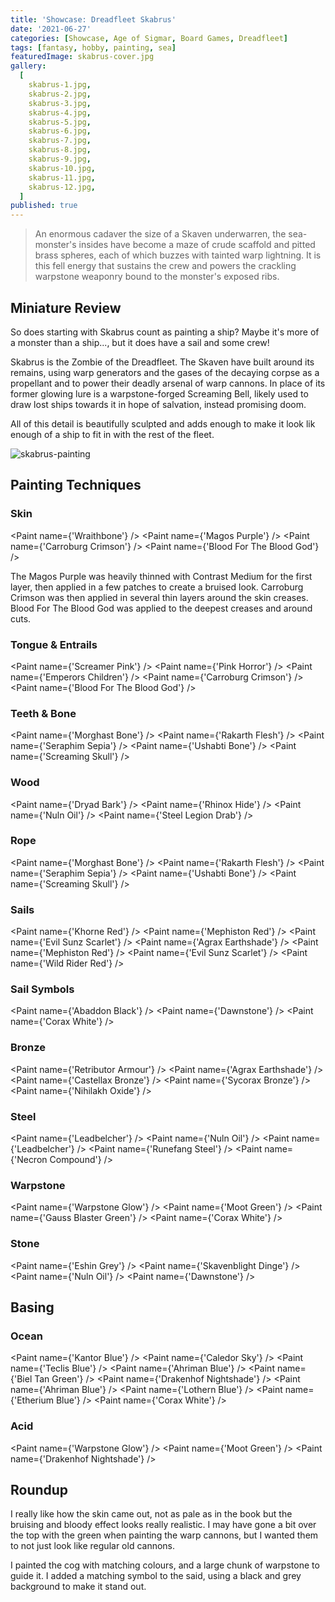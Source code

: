 ```yaml
---
title: 'Showcase: Dreadfleet Skabrus'
date: '2021-06-27'
categories: [Showcase, Age of Sigmar, Board Games, Dreadfleet]
tags: [fantasy, hobby, painting, sea]
featuredImage: skabrus-cover.jpg
gallery:
  [
    skabrus-1.jpg,
    skabrus-2.jpg,
    skabrus-3.jpg,
    skabrus-4.jpg,
    skabrus-5.jpg,
    skabrus-6.jpg,
    skabrus-7.jpg,
    skabrus-8.jpg,
    skabrus-9.jpg,
    skabrus-10.jpg,
    skabrus-11.jpg,
    skabrus-12.jpg,
  ]
published: true
---
```


> An enormous cadaver the size of a Skaven underwarren, the sea-monster's insides have become a maze of crude scaffold
> and pitted brass spheres, each of which buzzes with tainted warp lightning. It is this fell energy that sustains the
> crew and powers the crackling warpstone weaponry bound to the monster's exposed ribs.

## Miniature Review

So does starting with Skabrus count as painting a ship? Maybe it's more of a monster than a ship..., but it does have a
sail and some crew!

Skabrus is the Zombie of the Dreadfleet. The Skaven have built around its remains, using warp generators and the gases
of the decaying corpse as a propellant and to power their deadly arsenal of warp cannons. In place of its former
glowing lure is a warpstone-forged Screaming Bell, likely used to draw lost ships towards it in  hope of salvation,
instead promising doom.

All of this detail is beautifully sculpted and adds enough to make it look lik enough of a ship to fit in with the rest
of the fleet.

![skabrus-painting](skabrus-painting.jpg)

## Painting Techniques

### Skin
<Paint name={'Wraithbone'} />
<Paint name={'Magos Purple'} />
<Paint name={'Carroburg Crimson'} />
<Paint name={'Blood For The Blood God'} />

The Magos Purple was heavily thinned with Contrast Medium for the first layer, then applied in a few patches to create
a bruised look. Carroburg Crimson was then applied in several thin layers around the skin creases.
Blood For The Blood God was applied to the deepest creases and around cuts.

### Tongue & Entrails
<Paint name={'Screamer Pink'} />
<Paint name={'Pink Horror'} />
<Paint name={'Emperors Children'} />
<Paint name={'Carroburg Crimson'} />
<Paint name={'Blood For The Blood God'} />

### Teeth & Bone
<Paint name={'Morghast Bone'} />
<Paint name={'Rakarth Flesh'} />
<Paint name={'Seraphim Sepia'} />
<Paint name={'Ushabti Bone'} />
<Paint name={'Screaming Skull'} />

### Wood
<Paint name={'Dryad Bark'} />
<Paint name={'Rhinox Hide'} />
<Paint name={'Nuln Oil'} />
<Paint name={'Steel Legion Drab'} />

### Rope
<Paint name={'Morghast Bone'} />
<Paint name={'Rakarth Flesh'} />
<Paint name={'Seraphim Sepia'} />
<Paint name={'Ushabti Bone'} />
<Paint name={'Screaming Skull'} />

### Sails
<Paint name={'Khorne Red'} />
<Paint name={'Mephiston Red'} />
<Paint name={'Evil Sunz Scarlet'} />
<Paint name={'Agrax Earthshade'} />
<Paint name={'Mephiston Red'} />
<Paint name={'Evil Sunz Scarlet'} />
<Paint name={'Wild Rider Red'} />

### Sail Symbols
<Paint name={'Abaddon Black'} />
<Paint name={'Dawnstone'} />
<Paint name={'Corax White'} />

### Bronze
<Paint name={'Retributor Armour'} />
<Paint name={'Agrax Earthshade'} />
<Paint name={'Castellax Bronze'} />
<Paint name={'Sycorax Bronze'} />
<Paint name={'Nihilakh Oxide'} />

### Steel
<Paint name={'Leadbelcher'} />
<Paint name={'Nuln Oil'} />
<Paint name={'Leadbelcher'} />
<Paint name={'Runefang Steel'} />
<Paint name={'Necron Compound'} />

### Warpstone
<Paint name={'Warpstone Glow'} />
<Paint name={'Moot Green'} />
<Paint name={'Gauss Blaster Green'} />
<Paint name={'Corax White'} />

### Stone
<Paint name={'Eshin Grey'} />
<Paint name={'Skavenblight Dinge'} />
<Paint name={'Nuln Oil'} />
<Paint name={'Dawnstone'} />

## Basing

### Ocean

<Paint name={'Kantor Blue'} />
<Paint name={'Caledor Sky'} />
<Paint name={'Teclis Blue'} />
<Paint name={'Ahriman Blue'} />
<Paint name={'Biel Tan Green'} />
<Paint name={'Drakenhof Nightshade'} />
<Paint name={'Ahriman Blue'} />
<Paint name={'Lothern Blue'} />
<Paint name={'Etherium Blue'} />
<Paint name={'Corax White'} />

### Acid
<Paint name={'Warpstone Glow'} />
<Paint name={'Moot Green'} />
<Paint name={'Drakenhof Nightshade'} />

## Roundup

I really like how the skin came out, not as pale as in the book but the bruising and bloody effect looks really
realistic. I may have gone a bit over the top with the green when painting the warp cannons, but I wanted them to not
just look like regular old cannons.

I painted the cog with matching colours, and a large chunk of warpstone to guide it. I added a matching symbol to the
said, using a black and grey background to make it stand out.
